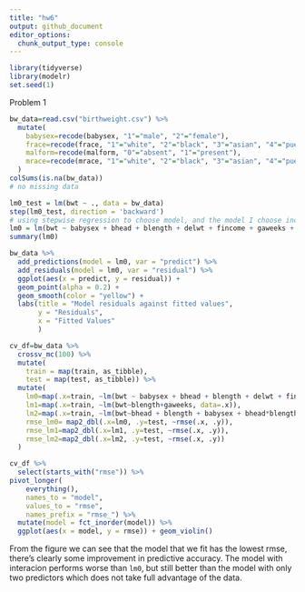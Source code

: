 ```yaml
---
title: "hw6"
output: github_document
editor_options: 
  chunk_output_type: console
---
```


```r
library(tidyverse)
library(modelr)
set.seed(1)
```

Problem 1
```r
bw_data=read.csv("birthweight.csv") %>% 
  mutate(
    babysex=recode(babysex, "1"="male", "2"="female"),
    frace=recode(frace, "1"="white", "2"="black", "3"="asian", "4"="puerto_rican", "8"="other", "9"="unknown"),
    malform=recode(malform, "0"="absent", "1"="present"),
    mrace=recode(mrace, "1"="white", "2"="black", "3"="asian", "4"="puerto_rican", "8"="other")
  )
colSums(is.na(bw_data)) 
# no missing data
```

```r
lm0_test = lm(bwt ~ ., data = bw_data)
step(lm0_test, direction = 'backward')
# using stepwise regression to choose model, and the model I choose including predictors: babysex, baby' s head circumference, baby's length and so on.
lm0 = lm(bwt ~ babysex + bhead + blength + delwt + fincome + gaweeks + mheight + mrace + parity + ppwt + smoken, data = bw_data)
summary(lm0)

bw_data %>% 
  add_predictions(model = lm0, var = "predict") %>% 
  add_residuals(model = lm0, var = "residual") %>%
  ggplot(aes(x = predict, y = residual)) + 
  geom_point(alpha = 0.2) +
  geom_smooth(color = "yellow") + 
  labs(title = "Model residuals against fitted values", 
       y = "Residuals",
       x = "Fitted Values"
       )
```

```r
cv_df=bw_data %>% 
  crossv_mc(100) %>% 
  mutate(
    train = map(train, as_tibble),
    test = map(test, as_tibble)) %>% 
  mutate(
    lm0=map(.x=train, ~lm(bwt ~ babysex + bhead + blength + delwt + fincome + gaweeks + mheight + mrace + parity + ppwt + smoken, data=.x)),
    lm1=map(.x=train, ~lm(bwt~blength+gaweeks, data=.x)),
    lm2=map(.x=train, ~lm(bwt~bhead + blength + babysex + bhead*blength+ blength*babysex + bhead*blength*babysex, data =.x)),
    rmse_lm0= map2_dbl(.x=lm0, .y=test, ~rmse(.x, .y)),
    rmse_lm1=map2_dbl(.x=lm1, .y=test, ~rmse(.x, .y)),
    rmse_lm2=map2_dbl(.x=lm2, .y=test, ~rmse(.x, .y))
  )

cv_df %>% 
  select(starts_with("rmse")) %>% 
pivot_longer(
    everything(),
    names_to = "model", 
    values_to = "rmse",
    names_prefix = "rmse_") %>% 
  mutate(model = fct_inorder(model)) %>% 
  ggplot(aes(x = model, y = rmse)) + geom_violin()
```

From the figure we can see that the model that we fit has the lowest rmse, there’s clearly some improvement in predictive accuracy. The model with interacion performs worse than `lm0`, but still better than the model with only two predictors which does not take full advantage of the data.

